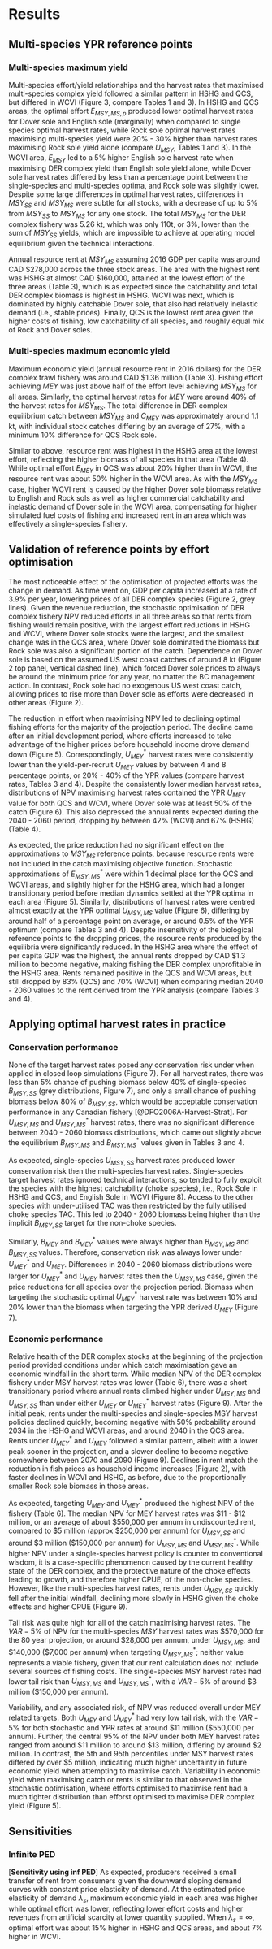 # Results

## Multi-species YPR reference points


### Multi-species maximum yield

Multi-species effort/yield relationships and the harvest rates that 
maximised multi-species complex yield followed a similar pattern in 
HSHG and QCS, but differed in WCVI (Figure 3, compare Tables 1 and 3). 
In HSHG and QCS areas, the optimal effort $E_{MSY,MS,p}$ produced lower 
optimal harvest rates for Dover sole and English sole (marginally) when 
compared to single species optimal harvest rates, while Rock sole
optimal harvest rates maximising multi-species yield were 20\% - 30\% 
higher than harvest rates maximising Rock sole yield alone (compare
$U_{MSY}$, Tables 1 and 3). In the WCVI area, $E_{MSY}$ led to a 5\%
higher English sole harvest rate when maximising DER complex yield than
English sole yield alone, while Dover sole harvest rates differed by 
less than a percentage point between the single-species and multi-species
optima, and Rock sole was slightly lower. Despite some large differences 
in optimal harvest rates, differences in $MSY_{SS}$ and $MSY_{MS}$ were subtle 
for all stocks, with a decrease of up to 5\% from $MSY_{SS}$ to $MSY_{MS}$ 
for any one stock. The total $MSY_{MS}$ for the DER complex fishery was
5.26 kt, which was only 110t, or 3%, lower than the sum of $MSY_{SS}$ 
yields, which are impossible to achieve at operating model equilibrium
given the technical interactions.

Annual resource rent at $MSY_{MS}$ assuming 2016 GDP per capita was around 
CAD \$278,000 across the three stock areas. The area with the highest 
rent was HSHG at almost CAD \$160,000, attained at the lowest effort of the 
three areas (Table 3), which is as expected since the catchability and
total DER complex biomass is highest in HSHG. WCVI was next, which is
dominated by highly catchable Dover sole, that also had relatively 
inelastic demand (i.e., stable prices). Finally, QCS is the lowest rent
area given the higher costs of fishing, low catchability of all species,
and roughly equal mix of Rock and Dover soles.


### Multi-species maximum economic yield

Maximum economic yield (annual resource rent in 2016 dollars) for the 
DER complex trawl fishery was around CAD $1.36 million (Table 3). Fishing 
effort achieving $MEY$ was just above half of the effort level achieving
$MSY_{MS}$ for all areas. Similarly, the optimal harvest rates for $MEY$ 
were around 40\% of the harvest rates for $MSY_{MS}$. The total difference 
in DER complex equilibrium catch between $MSY_{MS}$ and $C_{MEY}$ was 
approximately around 1.1 kt, with individual stock catches differing by an 
average of 27\%, with a minimum 10% difference for QCS Rock sole. 

Similar to above, resource rent was highest in the HSHG area at the lowest 
effort, reflecting the higher biomass of all species in that area 
(Table 4). While optimal effort $E_{MEY}$ in QCS was about 20\% higher 
than in WCVI, the resource rent was about 50\% higher in the WCVI area. 
As with the $MSY_{MS}$ case, higher WCVI rent is caused by the higher 
Dover sole biomass relative to English and Rock sols as well as higher 
commercial catchability and inelastic demand of Dover sole in the WCVI 
area, compensating for higher simulated fuel costs of fishing and 
increased rent in an area which was effectively a single-species fishery.


## Validation of reference points by effort optimisation

The most noticeable effect of the optimisation of projected
efforts was the change in demand. As time went on, GDP per capita
increased at a rate of 3.9% per year, lowering prices of all DER
complex species (Figure 2, grey lines). Given the revenue reduction,
the stochastic optimisation of DER complex fishery NPV reduced efforts 
in all three areas so that rents from fishing would remain positive, 
with the largest effort reductions in HSHG and WCVI, where Dover
sole stocks were the largest, and the smallest change was in the 
QCS area, where Dover sole dominated the biomass but Rock sole
was also a significant portion of the catch. Dependence on Dover sole 
is based on the assumed US west coast catches of around 8 kt (Figure 2 top
panel, vertical dashed line), which forced Dover sole prices to always 
be around the minimum price for any year, no matter the BC management 
action. In contrast, Rock sole had no exogenous US west coast catch,
allowing prices to rise more than Dover sole as efforts were 
decreased in other areas (Figure 2).

The reduction in effort when maximising NPV led to declining optimal 
fishing efforts for the majority of the projection period. The decline
came after an initial development period, where efforts increased to take 
advantage of the higher prices before household income drove demand down
(Figure 5). Correspondingly, $U_{MEY}^*$ harvest rates were consistently 
lower than the yield-per-recruit $U_{MEY}$ values by between 4 and 8 
percentage points, or 20\% - 40\% of the YPR values 
(compare harvest rates, Tables 3 and 4). Despite the consistently
lower median harvest rates, distributions of NPV maximising harvest
rates contained the YPR $U_{MEY}$ value for both QCS and WCVI, where
Dover sole was at least 50\% of the catch (Figure 6). This also 
depressed the annual rents expected during the 2040 - 2060 period, 
dropping by between 42\% (WCVI) and 67\% (HSHG) (Table 4).

As expected, the price reduction had no significant effect on the 
approximations to $MSY_{MS}$ reference points, because resource rents 
were not included in the catch maximising objective function. Stochastic 
approximations of $E_{MSY,MS}^*$ were within 1 decimal place for the 
QCS and WCVI areas, and slightly higher for the HSHG area, which had a 
longer transitionary period before median dynamics settled at the YPR 
optima in each area (Figure 5). Similarly, distributions of harvest
rates were centred almost exactly at the YPR optimal $U_{MSY,MS}$ 
value (Figure 6), differing by around half of a percentage point on 
average, or around 0.5\% of the YPR optimum (compare Tables 3 and 4). 
Despite insensitivity of the biological reference points to the dropping
prices, the resource rents produced by the equilibria were significantly
reduced. In the HSHG area where the effect of per capita GDP was the 
highest, the annual rents dropped by CAD $1.3 million to become
negative, making fishing the DER complex unprofitable in the HSHG area. 
Rents remained positive in the QCS and WCVI areas, but still dropped 
by 83\% (QCS) and 70\% (WCVI) when comparing median 2040 - 2060 values 
to the rent derived from the YPR analysis (compare Tables 3 and 4).


<!-- ## Effort allocations

The optimal allocation of fishing effort among areas was independent of 
the total effort, and appeared largely determined by the distribution
of commercial catchability scalars within an area. For any fixed level 
of coast-wide effort $E$, the optimal allocation was always 
$\langle E_1, E_2, E_3 \rangle = \langle 0.25E, 0.42E, 0.33E \rangle$.
This allocation was very close to the ratio $\rho_p$ of inverse 
average commercial catchabilty scalars within an area to the sum
of inverse average catchabilities (Table 5 $1/\bar{q}^{(F)}$), defined by
\begin{align*}
\rho_p &= \frac{1/\bar{q}^{(F)}_p}{\sum_p 1/\bar{q}^{(F)}_p}, \\
\bar{q}^{(F)}_p & = \frac{1}{3} \sum_s q^{(F)}_{s,p}, \\
\end{align*}
indicating that the allocation is likely fixed based on $q^{F}_{s,p}$ 
values, and the price elasticity of demand $\lambda_s$ has a minor effect,
as the allocation was similar when $\lambda_s = \infty$ (Table S1).
The optimal allocation was also similar, but less so, to the relative 
allocation of effort $E_{MSY,MS,p}$ when maximising catch (Table 5).
 -->

## Applying optimal harvest rates in practice


### Conservation performance

None of the target harvest rates posed any conservation risk under 
when applied in closed loop simulations (Figure 7). For all harvest rates,
there was less than 5\% chance of pushing biomass below 40\% of 
single-species $B_{MSY,SS}$ (grey distributions, Figure 7), and only a 
small chance of pushing biomass below 80\% of $B_{MSY,SS}$, which would be 
acceptable conservation performance in any Canadian fishery
[@DFO2006A-Harvest-Strat]. For $U_{MSY,MS}$ and $U_{MSY,MS}^*$ harvest 
rates, there was no significant difference
between 2040 - 2060 biomass distributions, which came out slightly
above the equilibrium $B_{MSY,MS}$ and $B_{MSY,MS}^*$ values given in 
Tables 3 and 4. 

As expected, single-species $U_{MSY,SS}$ harvest rates produced lower 
conservation risk then the multi-species harvest rates. Single-species
target harvest rates ignored technical interactions, so tended to fully 
exploit the species with the highest catchability (choke species), i.e.,
Rock Sole in HSHG and QCS, and English Sole in WCVI (Figure 8). Access to 
the other species with under-utilised TAC was then restricted by the fully 
utilised choke species TAC. This led to 2040 - 2060 biomass being
higher than the implicit $B_{MSY,SS}$ target for the non-choke species.


Similarly, $B_{MEY}$ and $B_{MEY}^*$ values were always higher than
$B_{MSY,MS}$ and $B_{MSY,SS}$ values. Therefore, conservation risk was 
always lower under $U_{MEY}^*$ and $U_{MEY}$. Differences in 2040 - 2060
biomass distributions were larger for $U_{MEY}^*$ and $U_{MEY}$ harvest
rates then the $U_{MSY,MS}$ case, given the price reductions for all
species over the projection period. Biomass when targeting the stochastic
optimal $U_{MEY}^*$ harvest rate was between 10\% and 20\% lower than 
the biomass when targeting the YPR derived $U_{MEY}$ (Figure 7). 




### Economic performance

Relative health of the DER complex stocks at the beginning of the
projection period provided conditions under which catch maximisation 
gave an economic windfall in the short term. While median NPV of the DER 
complex fishery under MSY harvest rates was lower (Table 6), there was a 
short transitionary period where annual rents climbed higher under 
$U_{MSY,MS}$ and $U_{MSY,SS}$ than under either $U_{MEY}$ or $U_{MEY}^*$ 
harvest rates (Figure 9). After the initial peak, rents under the
multi-species and single-species MSY harvest policies declined quickly,
becoming negative with 50\% probability around 2034 in the HSHG and WCVI 
areas, and around 2040 in the QCS area. Rents under $U_{MEY}^*$ and
$U_{MEY}$ followed a similar pattern, albeit with a lower peak sooner
in the projection, and a slower decline to become negative somewhere
between 2070 and 2090 (Figure 9). Declines in rent match the reduction
in fish prices as household income increases (Figure 2), with faster 
declines in WCVI and HSHG, as before, due to the proportionally smaller 
Rock sole biomass in those areas.

As expected, targeting $U_{MEY}$ and $U_{MEY}^*$ produced the highest NPV 
of the fishery (Table 6). The median NPV for MEY harvest rates was 
$11 - $12 million, or an average of about $550,000 per annum in undiscounted
rent, compared to $5 million (approx $250,000 per annum) for $U_{MSY,SS}$ 
and around $3 million ($150,000 per annum) for $U_{MSY,MS}$ and
$U_{MSY,MS}^*$. While higher NPV under a single-species harvest
policy is counter to conventional wisdom, it is a case-specific 
phenomenon caused by the current healthy state of the DER complex, and
the protective nature of the choke effects leading to growth, and
therefore higher CPUE, of the non-choke species. However, like the 
multi-species harvest rates, rents under $U_{MSY,SS}$ quickly fell
after the initial windfall, declining more slowly in HSHG given
the choke effects and higher CPUE (Figure 9).

Tail risk was quite high for all of the catch maximising harvest
rates. The $VAR-5\%$ of NPV for the multi-species $MSY$ harvest
rates was \$570,000 for the 80 year projection, or around \$28,000 per 
annum, under $U_{MSY,MS}$, and \$140,000 (\$7,000 per annum) when
targeting $U_{MSY,MS}^*$; neither value represents a viable fishery,
given that our rent calculation does not include several sources of fishing
costs. The single-species MSY harvest rates had lower tail risk than
$U_{MSY,MS}$ and $U_{MSY,MS}^*$, with a $VAR-5\%$ of around \$3 million 
(\$150,000 per annum).


Variability, and any associated risk, of NPV was reduced overall under 
MEY related targets. Both $U_{MEY}$ and $U_{MEY}^*$ had very low tail 
risk, with the $VAR-5\%$ for both stochastic and YPR rates at around
\$11 million (\$550,000 per annum). Further, the central 95\% of the 
NPV under both MEY harvest rates ranged from around \$11 million to 
around \$13 million, differing by around \$2 million. In contrast, the
5th and 95th percentiles under MSY harvest rates differed by over \$5 
million, indicating much higher uncertainty in future economic yield
when attempting to maximise catch. Variability in economic yield when
maximising catch or rents is similar to that observed in the stochastic 
optimisation, where efforts optimised to maximise rent had a much tighter 
distribution than efforst optimised to maximise DER complex yield (Figure 5).




## Sensitivities

### Infinite PED

[**Sensitivity using inf PED**]
As expected, producers received a small transfer of rent from consumers
given the downward sloping demand curves with constant price elasticity 
of demand. At the estimated price elasticity of demand $\lambda_s$, maximum 
economic yield in each area was higher while optimal effort was lower, 
reflecting lower effort costs and higher revenues from artificial 
scarcity at lower quantity supplied. When $\lambda_s = \infty$, optimal 
effort was about 15\% higher in HSHG and QCS areas, and about 7\% higher 
in WCVI.









